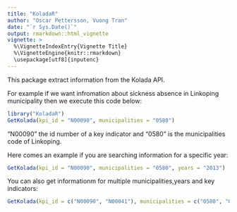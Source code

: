 ```yaml
---
title: "KoladaR"
author: "Oscar Pettersson, Vuong Tran"
date: "`r Sys.Date()`"
output: rmarkdown::html_vignette
vignette: >
  %\VignetteIndexEntry{Vignette Title}
  %\VignetteEngine{knitr::rmarkdown}
  \usepackage[utf8]{inputenc}
---
```


This package extract information from the Kolada API.

For example if we want infromation about sickness absence in Linkoping municipality then we execute this code below:

```r
library("KoladaR")
GetKolada(kpi_id = "N00090", municipalities = "0580")
```

"N00090" the id number of a key indicator and "0580" is the municipalities code of Linkoping.

Here comes an example if you are searching information for a specific year:
```r
GetKolada(kpi_id = "N00090", municipalities = "0580", years = "2013")
```

You can also get informationm for multiple municipalities,years and key indicators:
```r
GetKolada(kpi_id = c("N00090", "N00041"), municipalities = c("0580", "0180"), years =c ("2010",2014,2007))

```